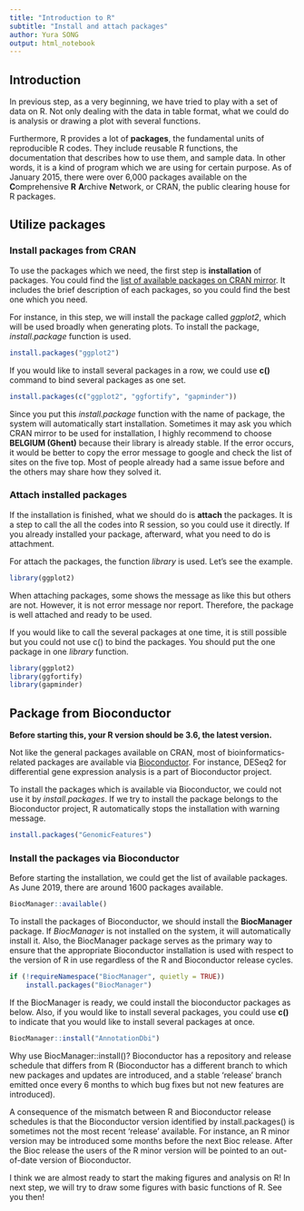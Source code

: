 ```yaml
---
title: "Introduction to R"
subtitle: "Install and attach packages"
author: Yura SONG
output: html_notebook
---
```


## Introduction

In previous step, as a very beginning, we have tried to play with a set of data on R. Not only dealing with the data in table format, what we could do is analysis or drawing a plot with several functions. 

Furthermore, R provides a lot of **packages**, the fundamental units of reproducible R codes. They include reusable R functions, the documentation that describes how to use them, and sample data. In other words, it is a kind of program which we are using for certain purpose. As of January 2015, there were over 6,000 packages available on the **C**omprehensive **R** **A**rchive **N**etwork, or CRAN, the public clearing house for R packages. 

## Utilize packages
 
### Install packages from CRAN

To use the packages which we need, the first step is **installation** of packages. You could find the [list of available packages on CRAN mirror](https://cran.r-project.org/web/packages/available_packages_by_name.ht). It includes the brief description of each packages, so you could find the best one which you need.

For instance, in this step, we will install the package called *ggplot2*, which will be used broadly when generating plots. To install the package, *install.package* function is used.
```r
install.packages("ggplot2")
```

If you would like to install several packages in a row, we could use **c()** command to bind several packages as one set.
```r
install.packages(c("ggplot2", "ggfortify", "gapminder"))
```

Since you put this *install.package* function with the name of package, the system will automatically start installation. Sometimes it may ask you which CRAN mirror to be used for installation, I highly recommend to choose **BELGIUM (Ghent)** because their library is already stable. If the error occurs, it would be better to copy the error message to google and check the list of sites on the five top. Most of people already had a same issue before and the others may share how they solved it.

### Attach installed packages

If the installation is finished, what we should do is **attach** the packages. It is a step to call the all the codes into R session, so you could use it directly. If you already installed your package, afterward, what you need to do is attachment.

For attach the packages, the function *library* is used. Let's see the example.
```r
library(ggplot2)
```

When attaching packages, some shows the message as like this but others are not. However, it is not error message nor report. Therefore, the package is well attached and ready to be used.

If you would like to call the several packages at one time, it is still possible but you could not use c() to bind the packages. You should put the one package in one *library* function.
```r
library(ggplot2)
library(ggfortify)
library(gapminder)
```

## Package from Bioconductor

**Before starting this, your R version should be 3.6, the latest version.**

Not like the general packages available on CRAN, most of bioinformatics-related packages are available via [Bioconductor](https://bioconductor.org/). For instance, DESeq2 for differential gene expression analysis is a part of Bioconductor project.

To install the packages which is available via Bioconductor, we could not use it by *install.packages*. If we try to install the package belongs to the Bioconductor project, R automatically stops the installation with warning message.
```r
install.packages("GenomicFeatures")
```

### Install the packages via Bioconductor

Before starting the installation, we could get the list of available packages. As June 2019, there are around 1600 packages available.
```r
BiocManager::available()
```

To install the packages of Bioconductor, we should install the **BiocManager** package. If *BiocManager* is not installed on the system, it will automatically install it. Also, the BiocManager package serves as the primary way to ensure that the appropriate Bioconductor installation is used with respect to the version of R in use regardless of the R and Bioconductor release cycles.
```r
if (!requireNamespace("BiocManager", quietly = TRUE))
    install.packages("BiocManager")
```

If the BiocManager is ready, we could install the bioconductor packages as below. Also, if you would like to install several packages, you could use **c()** to indicate that you would like to install several packages at once.
```r
BiocManager::install("AnnotationDbi")
```

Why use BiocManager::install()? Bioconductor has a repository and release schedule that differs from R (Bioconductor has a different branch to which new packages and updates are introduced, and a stable ‘release’ branch emitted once every 6 months to which bug fixes but not new features are introduced).

A consequence of the mismatch between R and Bioconductor release schedules is that the Bioconductor version identified by install.packages() is sometimes not the most recent ‘release’ available. For instance, an R minor version may be introduced some months before the next Bioc release. After the Bioc release the users of the R minor version will be pointed to an out-of-date version of Bioconductor.

I think we are almost ready to start the making figures and analysis on R! In next step, we will try to draw some figures with basic functions of R. See you then!
